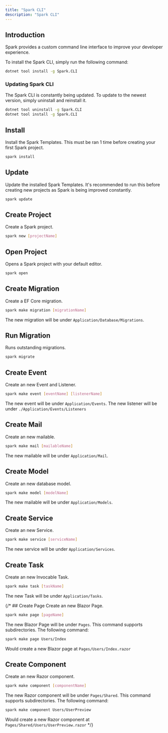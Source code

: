 ```yaml
---
title: "Spark CLI"
description: "Spark CLI"
---
```


## Introduction
Spark provides a custom command line interface to improve your developer experience.

To install the Spark CLI, simply run the following command:
```bash
dotnet tool install -g Spark.CLI
```

### Updating Spark CLI
The Spark CLI is constantly being updated. To update to the newest version, simply uninstall and reinstall it.
```bash
dotnet tool uninstall -g Spark.CLI
dotnet tool install -g Spark.CLI
```



## Install
Install the Spark Templates. This must be ran 1 time before creating your first Spark project.
```bash
spark install
```

## Update
Update the installed Spark Templates. It's recommended to run this before creating new projects as Spark is being improved constantly.
```bash
spark update
```

## Create Project
Create a Spark project.
```bash
spark new [projectName]
```

## Open Project
Opens a Spark project with your default editor.
```bash
spark open
```

## Create Migration
Create a EF Core migration.
```bash
spark make migration [migrationName]
```
The new migration will be under `Application/Database/Migrations`.

## Run Migration
Runs outstanding migrations.
```bash
spark migrate
```

## Create Event
Create an new Event and Listener.
```bash
spark make event [eventName] [listenerName]
```
The new event will be under `Application/Events`. The new listener will be under `./Application/Events/Listeners`

## Create Mail
Create an new mailable.
```bash
spark make mail [mailableName]
```
The new mailable will be under `Application/Mail`.

## Create Model
Create an new database model.
```bash
spark make model [modelName]
```
The new mailable will be under `Application/Models`.

## Create Service
Create an new Service.
```bash
spark make service [serviceName]
```
The new service will be under `Application/Services`.

## Create Task
Create an new Invocable Task.
```bash
spark make task [taskName]
```
The new Task will be under `Application/Tasks`.

{/* ## Create Page
Create an new Blazor Page.
```bash
spark make page [pageName]
```
The new Blazor Page will be under `Pages`. This command supports subdirectories. The following command:
```bash
spark make page Users/Index
```
Would create a new Blazor page at `Pages/Users/Index.razor`

## Create Component
Create an new Razor component.
```bash
spark make component [componentName]
```
The new Razor component will be under `Pages/Shared`. This command supports subdirectories. The following command:
```bash
spark make component Users/UserPreview
```
Would create a new Razor component at `Pages/Shared/Users/UserPreview.razor` */}

